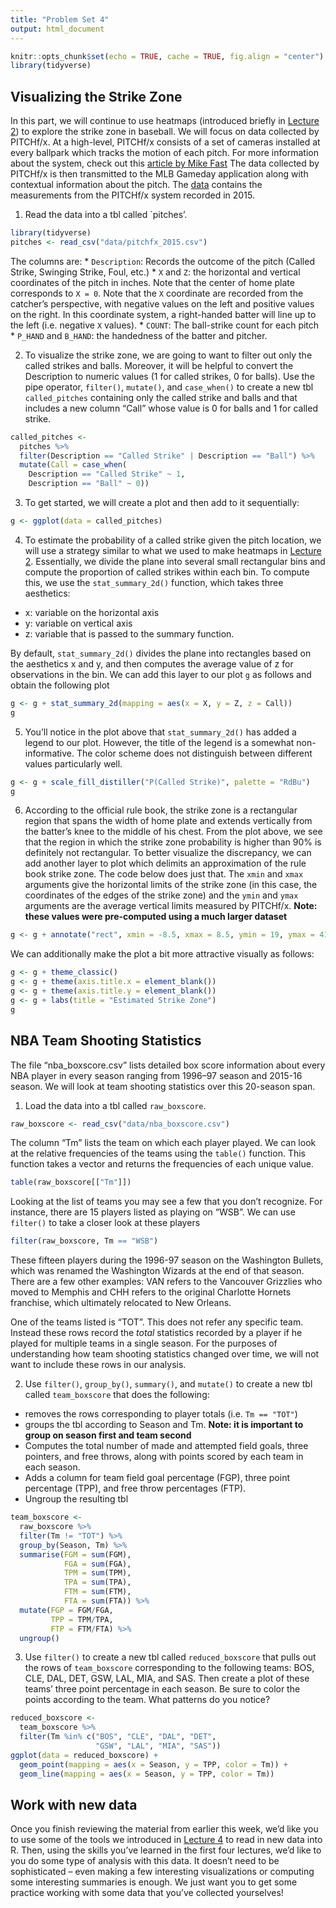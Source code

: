 ```yaml
---
title: "Problem Set 4"
output: html_document
---
```


```r
knitr::opts_chunk$set(echo = TRUE, cache = TRUE, fig.align = "center")
library(tidyverse)
```

## Visualizing the Strike Zone
In this part, we will continue to use heatmaps (introduced briefly in [Lecture 2](lecture2.html)) to explore the strike zone in baseball.
We will focus on data collected by PITCHf/x.
At a high-level, PITCHf/x consists of a set of cameras installed at every ballpark which tracks the motion of each pitch.
For more information about the system, check out this [article by Mike Fast](http://baseball.physics.illinois.edu/FastPFXGuide.pdf) 
The data collected by PITCHf/x is then transmitted to the MLB Gameday application along with contextual information about the pitch.
The [data](data/pitchfx_2015.csv) contains the measurements from the PITCHf/x system recorded in 2015.

1. Read the data into a tbl called `pitches'. 

```r
library(tidyverse)
pitches <- read_csv("data/pitchfx_2015.csv")
```
The columns are:
* `Description`: Records the outcome of the pitch (Called Strike, Swinging Strike, Foul, etc.)
* `X` and `Z`: the horizontal and vertical coordinates of the pitch in inches. Note that the center of home plate corresponds to `X = 0`. Note that the `X` coordinate are recorded from the catcher's perspective, with negative values on the left and positive values on the right. In this coordinate system, a right-handed batter will line up to the left (i.e. negative `X` values). 
* `COUNT`: The ball-strike count for each pitch
* `P_HAND` and `B_HAND`: the handedness of the batter and pitcher. 

2. To visualize the strike zone, we are going to want to filter out only the called strikes and balls. Moreover, it will be helpful to convert the Description to numeric values (1 for called strikes, 0 for balls). Use the pipe operator, `filter()`, `mutate()`, and `case_when()` to create a new tbl `called_pitches` containing only the called strike and balls and that includes a new column "Call" whose value is 0 for balls and 1 for called strike. 
```r
called_pitches <- 
  pitches %>%
  filter(Description == "Called Strike" | Description == "Ball") %>%
  mutate(Call = case_when(
    Description == "Called Strike" ~ 1,
    Description == "Ball" ~ 0))
```

3. To get started, we will create a plot and then add to it sequentially:
```r
g <- ggplot(data = called_pitches)
```

4. To estimate the probability of a called strike given the pitch location, we will use a strategy similar to what we used to make heatmaps in [Lecture 2](lecture2.html). Essentially, we divide the plane into several small rectangular bins and compute the proportion of called strikes within each bin. To compute this, we use the `stat_summary_2d()` function, which takes three aesthetics:
* x: variable on the horizontal axis
* y: variable on vertical axis
* z: variable that is passed to the summary function.

By default, `stat_summary_2d()` divides the plane into rectangles based on the aesthetics x and y, and then computes the average value of z for observations in the bin. 
We can add this layer to our plot `g` as follows and obtain the following plot
```r
g <- g + stat_summary_2d(mapping = aes(x = X, y = Z, z = Call))
g
```

5. You'll notice in the plot above that `stat_summary_2d()` has added a legend to our plot. However, the title of the legend is a somewhat non-informative. The color scheme does not distinguish between different values particularly well. 
```r
g <- g + scale_fill_distiller("P(Called Strike)", palette = "RdBu")
g
```

6. According to the official rule book, the strike zone is a rectangular region that spans the width of home plate and extends vertically from the batter's knee to the middle of his chest. From the plot above, we see that the region in which the strike zone probability is higher than 90% is definitely not rectangular. To better visualize the discrepancy, we can add another layer to plot which delimits an approximation of the rule book strike zone. The code below does just that. The `xmin` and `xmax` arguments give the horizontal limits of the strike zone (in this case, the coordinates of the edges of the strike zone) and the `ymin` and `ymax` arguments are the average vertical limits measured by PITCHf/x. **Note: these values were pre-computed using a much larger dataset**
```r
g <- g + annotate("rect", xmin = -8.5, xmax = 8.5, ymin = 19, ymax = 41.5, alpha = 0, color = "black")
```

We can additionally make the plot a bit more attractive visually as follows:
```r
g <- g + theme_classic()
g <- g + theme(axis.title.x = element_blank())
g <- g + theme(axis.title.y = element_blank())
g <- g + labs(title = "Estimated Strike Zone")
g
```



## NBA Team Shooting Statistics

The file "nba_boxscore.csv" lists detailed box score information about every NBA player in every season ranging from 1996--97 season and 2015-16 season.
We will look at team shooting statistics over this 20-season span. 

1. Load the data into a tbl called `raw_boxscore`. 
```r
raw_boxscore <- read_csv("data/nba_boxscore.csv")
```

The column "Tm" lists the team on which each player played. We can look at the relative frequencies of the teams using the `table()` function. This function takes a vector and returns the frequencies of each unique value. 
```r
table(raw_boxscore[["Tm"]])
```

Looking at the list of teams you may see a few that you don't recognize.
For instance, there are 15 players listed as playing on "WSB". We can use `filter()` to take a closer look at these players
```r
filter(raw_boxscore, Tm == "WSB")
```
These fifteen players during the 1996-97 season on the Washington Bullets, which was renamed the Washington Wizards at the end of that season.
There are a few other examples: VAN refers to the Vancouver Grizzlies who moved to Memphis and CHH refers to the original Charlotte Hornets franchise, which ultimately relocated to New Orleans.

One of the teams listed is "TOT". This does not refer any specific team. Instead these rows record the *total* statistics recorded by a player if he played for multiple teams in a single season. 
For the purposes of understanding how team shooting statistics changed over time, we will not want to include these rows in our analysis.

2. Use `filter()`, `group_by()`, `summary()`, and `mutate()` to create a new tbl called `team_boxscore` that does the following:

* removes the rows corresponding to player totals (i.e. `Tm == "TOT"`)
* groups the tbl according to Season and Tm. **Note: it is important to group on season first and team second **
* Computes the total number of made and attempted field goals, three pointers, and free throws, along with points scored by each team in each season. 
* Adds a column for team field goal percentage (FGP), three point percentage (TPP), and free throw percentages (FTP). 
* Ungroup the resulting tbl

```r
team_boxscore <- 
  raw_boxscore %>% 
  filter(Tm != "TOT") %>%
  group_by(Season, Tm) %>%
  summarise(FGM = sum(FGM),
            FGA = sum(FGA),
            TPM = sum(TPM),
            TPA = sum(TPA),
            FTM = sum(FTM),
            FTA = sum(FTA)) %>% 
  mutate(FGP = FGM/FGA,
         TPP = TPM/TPA,
         FTP = FTM/FTA) %>%
  ungroup()
```

3. Use `filter()` to create a new tbl called `reduced_boxscore` that pulls out the rows of `team_boxscore` corresponding to the following teams: BOS, CLE, DAL, DET, GSW, LAL, MIA, and SAS. Then create a plot of these teams' three point percentage in each season. Be sure to color the points according to the team. What patterns do you notice?

```r
reduced_boxscore <-
  team_boxscore %>% 
  filter(Tm %in% c("BOS", "CLE", "DAL", "DET", 
                   "GSW", "LAL", "MIA", "SAS"))
ggplot(data = reduced_boxscore) + 
  geom_point(mapping = aes(x = Season, y = TPP, color = Tm)) + 
  geom_line(mapping = aes(x = Season, y = TPP, color = Tm))
```


## Work with new data

Once you finish reviewing the material from earlier this week, we'd like you to use some of the tools we introduced in [Lecture 4](lecture4.html) to read in new data into R.
Then, using the skills you've learned in the first four lectures, we'd like to you do some type of analysis with this data. 
It doesn't need to be sophisticated -- even making a few interesting visualizations or computing some interesting summaries is enough.
We just want you to get some practice working with some data that you've collected yourselves!
